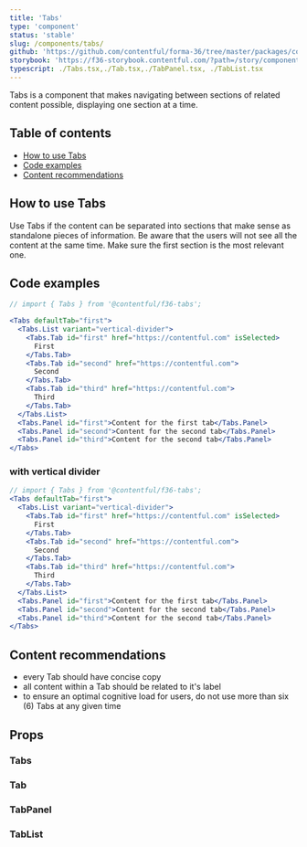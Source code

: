```yaml
---
title: 'Tabs'
type: 'component'
status: 'stable'
slug: /components/tabs/
github: 'https://github.com/contentful/forma-36/tree/master/packages/components/tabs'
storybook: 'https://f36-storybook.contentful.com/?path=/story/components-tabs--basic'
typescript: ./Tabs.tsx,./Tab.tsx,./TabPanel.tsx, ./TabList.tsx
---
```


Tabs is a component that makes navigating between sections of related content possible, displaying one section at a time.

## Table of contents

- [How to use Tabs](#how-to-use-Tabs)
- [Code examples](#code-examples)
- [Content recommendations](#content-recommendations)

## How to use Tabs

Use Tabs if the content can be separated into sections that make sense as standalone pieces of information.
Be aware that the users will not see all the content at the same time. Make sure the first section is the most relevant one.

## Code examples

```jsx
// import { Tabs } from '@contentful/f36-tabs';

<Tabs defaultTab="first">
  <Tabs.List variant="vertical-divider">
    <Tabs.Tab id="first" href="https://contentful.com" isSelected>
      First
    </Tabs.Tab>
    <Tabs.Tab id="second" href="https://contentful.com">
      Second
    </Tabs.Tab>
    <Tabs.Tab id="third" href="https://contentful.com">
      Third
    </Tabs.Tab>
  </Tabs.List>
  <Tabs.Panel id="first">Content for the first tab</Tabs.Panel>
  <Tabs.Panel id="second">Content for the second tab</Tabs.Panel>
  <Tabs.Panel id="third">Content for the second tab</Tabs.Panel>
</Tabs>
```

### with vertical divider

```jsx
// import { Tabs } from '@contentful/f36-tabs';
<Tabs defaultTab="first">
  <Tabs.List variant="vertical-divider">
    <Tabs.Tab id="first" href="https://contentful.com" isSelected>
      First
    </Tabs.Tab>
    <Tabs.Tab id="second" href="https://contentful.com">
      Second
    </Tabs.Tab>
    <Tabs.Tab id="third" href="https://contentful.com">
      Third
    </Tabs.Tab>
  </Tabs.List>
  <Tabs.Panel id="first">Content for the first tab</Tabs.Panel>
  <Tabs.Panel id="second">Content for the second tab</Tabs.Panel>
  <Tabs.Panel id="third">Content for the second tab</Tabs.Panel>
</Tabs>
```

## Content recommendations

- every Tab should have concise copy
- all content within a Tab should be related to it's label
- to ensure an optimal cognitive load for users, do not use more than six (6) Tabs at any given time

## Props


### Tabs

<Props of="Tabs" />

### Tab

<Props of="Tab" />

### TabPanel

<Props of="TabPanel" />

### TabList

<Props of="TabList" />
